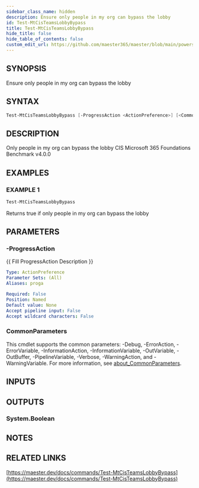 ```yaml
---
sidebar_class_name: hidden
description: Ensure only people in my org can bypass the lobby
id: Test-MtCisTeamsLobbyBypass
title: Test-MtCisTeamsLobbyBypass
hide_title: false
hide_table_of_contents: false
custom_edit_url: https://github.com/maester365/maester/blob/main/powershell/public/Test-MtCisTeamsLobbyBypass.ps1
---
```


## SYNOPSIS

Ensure only people in my org can bypass the lobby

## SYNTAX

```powershell
Test-MtCisTeamsLobbyBypass [-ProgressAction <ActionPreference>] [<CommonParameters>]
```

## DESCRIPTION

Only people in my org can bypass the lobby
CIS Microsoft 365 Foundations Benchmark v4.0.0

## EXAMPLES

### EXAMPLE 1

```powershell
Test-MtCisTeamsLobbyBypass
```

Returns true if only people in my org can bypass the lobby

## PARAMETERS

### -ProgressAction

\{\{ Fill ProgressAction Description \}\}

```yaml
Type: ActionPreference
Parameter Sets: (All)
Aliases: proga

Required: False
Position: Named
Default value: None
Accept pipeline input: False
Accept wildcard characters: False
```

### CommonParameters

This cmdlet supports the common parameters: -Debug, -ErrorAction, -ErrorVariable, -InformationAction, -InformationVariable, -OutVariable, -OutBuffer, -PipelineVariable, -Verbose, -WarningAction, and -WarningVariable. For more information, see [about_CommonParameters](http://go.microsoft.com/fwlink/?LinkID=113216).

## INPUTS

## OUTPUTS

### System.Boolean

## NOTES

## RELATED LINKS

[https://maester.dev/docs/commands/Test-MtCisTeamsLobbyBypass](https://maester.dev/docs/commands/Test-MtCisTeamsLobbyBypass)

